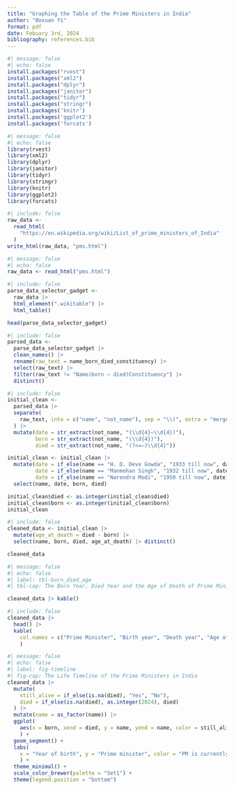 ```yaml
---
title: "Graphing the Table of the Prime Ministers in India"
author: "Boxuan Yi"
format: pdf
date: Febuary 3rd, 2024
bibliography: references.bib
---
```

```r
#| message: false
#| echo: false
install.packages("rvest")
install.packages("xml2")
install.packages("dplyr")
install.packages("janitor")
install.packages("tidyr")
install.packages("stringr")
install.packages('knitr')
install.packages('ggplot2')
install.packages('forcats')
```

```r
#| message: false
#| echo: false
library(rvest)
library(xml2)
library(dplyr)
library(janitor)
library(tidyr)
library(stringr)
library(knitr)
library(ggplot2)
library(forcats)
```


```r
#| include: false
raw_data <-
  read_html(
    "https://en.wikipedia.org/wiki/List_of_prime_ministers_of_India"
  )
write_html(raw_data, "pms.html")
```

```r
#| message: false
#| echo: false
raw_data <- read_html("pms.html")
```

```r
#| include: false
parse_data_selector_gadget <-
  raw_data |>
  html_element(".wikitable") |>
  html_table()

head(parse_data_selector_gadget)
```

```r
#| include: false
parsed_data <-
  parse_data_selector_gadget |> 
  clean_names() |> 
  rename(raw_text = name_born_died_constituency) |>
  select(raw_text) |> 
  filter(raw_text != "Name(born – died)Constituency") |> 
  distinct() 
```

```r
#| include: false
initial_clean <-
  parsed_data |>
  separate(
    raw_text, into = c("name", "not_name"), sep = "\\(", extra = "merge",
  ) |> 
  mutate(date = str_extract(not_name, "(\\d{4}–\\d{4})"),
         born = str_extract(not_name, "(\\d{4})"),
         died = str_extract(not_name, "(?<=–)\\d{4}"))

initial_clean <- initial_clean |> 
  mutate(date = if_else(name == "H. D. Deve Gowda", "1933 till now", date),
         date = if_else(name == "Manmohan Singh", "1932 till now", date),
         date = if_else(name == "Narendra Modi", "1950 till now", date)) |>
  select(name, date, born, died)

initial_clean$died <- as.integer(initial_clean$died)
initial_clean$born <- as.integer(initial_clean$born)
initial_clean
```
```r
#| include: false
cleaned_data <- initial_clean |>
  mutate(age_at_death = died - born) |>
  select(name, born, died, age_at_death) |> distinct()

cleaned_data
```

```r
#| message: false
#| echo: false
#| label: tbl-born_died_age
#| tbl-cap: The Born Year, Died Year and the Age of Death of Prime Ministers in India

cleaned_data |> kable()
```

```r
#| include: false
cleaned_data |>
  head() |>
  kable(
    col.names = c("Prime Minister", "Birth year", "Death year", "Age at death")
    )
```

```r
#| message: false
#| echo: false
#| label: fig-timeline
#| fig-cap: The Life Timeline of the Prime Ministers in India
cleaned_data |>
  mutate(
    still_alive = if_else(is.na(died), "Yes", "No"),
    died = if_else(is.na(died), as.integer(2024), died)
  ) |>
  mutate(name = as_factor(name)) |>
  ggplot(
    aes(x = born, xend = died, y = name, yend = name, color = still_alive)
    ) +
  geom_segment() +
  labs(
    x = "Year of birth", y = "Prime minister", color = "PM is currently alive"
    ) +
  theme_minimal() +
  scale_color_brewer(palette = "Set1") +
  theme(legend.position = "bottom")
```

```r

```

```r

```

```r

```
